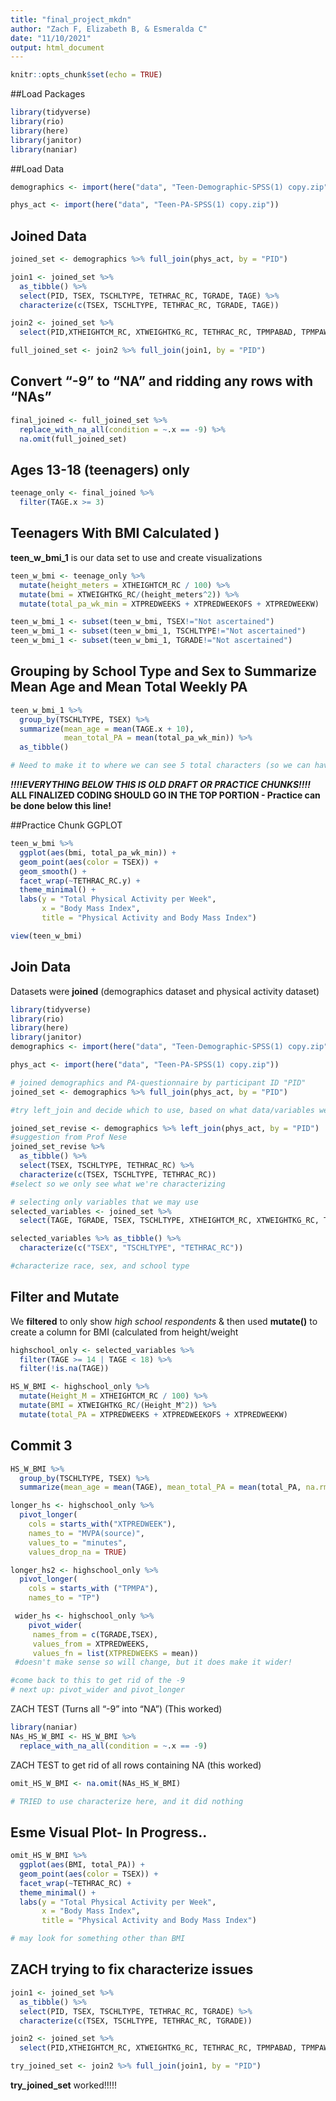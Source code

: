 ```yaml
---
title: "final_project_mkdn"
author: "Zach F, Elizabeth B, & Esmeralda C"
date: "11/10/2021"
output: html_document
---
```


```r
knitr::opts_chunk$set(echo = TRUE)
```

##Load Packages
```r
library(tidyverse)
library(rio)
library(here)
library(janitor)
library(naniar)
```

##Load Data
```r
demographics <- import(here("data", "Teen-Demographic-SPSS(1) copy.zip"))

phys_act <- import(here("data", "Teen-PA-SPSS(1) copy.zip"))

```

## Joined Data
```r
joined_set <- demographics %>% full_join(phys_act, by = "PID")

join1 <- joined_set %>% 
  as_tibble() %>%
  select(PID, TSEX, TSCHLTYPE, TETHRAC_RC, TGRADE, TAGE) %>% 
  characterize(c(TSEX, TSCHLTYPE, TETHRAC_RC, TGRADE, TAGE))

join2 <- joined_set %>% 
  select(PID,XTHEIGHTCM_RC, XTWEIGHTKG_RC, TETHRAC_RC, TPMPABAD, TPMPAWANT, TPMPAUPST, TPMPAIMPT, XTPREDWEEKS, XTPREDWEEKOFS, XTPREDWEEKW, TAGE)

full_joined_set <- join2 %>% full_join(join1, by = "PID")
```

## Convert "-9" to "NA" and ridding any rows with "NAs"
```r
final_joined <- full_joined_set %>% 
  replace_with_na_all(condition = ~.x == -9) %>% 
  na.omit(full_joined_set)
```


## Ages 13-18 (teenagers) only
```r
teenage_only <- final_joined %>% 
  filter(TAGE.x >= 3)
```

## Teenagers With BMI Calculated )
__teen_w_bmi_1__ is our data set to use and create visualizations
```r
teen_w_bmi <- teenage_only %>% 
  mutate(height_meters = XTHEIGHTCM_RC / 100) %>% 
  mutate(bmi = XTWEIGHTKG_RC/(height_meters^2)) %>%
  mutate(total_pa_wk_min = XTPREDWEEKS + XTPREDWEEKOFS + XTPREDWEEKW)

teen_w_bmi_1 <- subset(teen_w_bmi, TSEX!="Not ascertained")
teen_w_bmi_1 <- subset(teen_w_bmi_1, TSCHLTYPE!="Not ascertained")
teen_w_bmi_1 <- subset(teen_w_bmi_1, TGRADE!="Not ascertained")
```


## Grouping by School Type and Sex to Summarize Mean Age and Mean Total Weekly PA
```r
teen_w_bmi_1 %>%
  group_by(TSCHLTYPE, TSEX) %>%
  summarize(mean_age = mean(TAGE.x + 10), 
            mean_total_PA = mean(total_pa_wk_min)) %>% 
  as_tibble()

# Need to make it to where we can see 5 total characters (so we can have two decimal points for the mean_total_PA)
```




*__!!!!EVERYTHING BELOW THIS IS OLD DRAFT OR PRACTICE CHUNKS!!!!__*
__ALL FINALIZED CODING SHOULD GO IN THE TOP PORTION - Practice can be done below this line!__


##Practice Chunk GGPLOT
```r
teen_w_bmi %>% 
  ggplot(aes(bmi, total_pa_wk_min)) +
  geom_point(aes(color = TSEX)) +
  geom_smooth() +
  facet_wrap(~TETHRAC_RC.y) +
  theme_minimal() +
  labs(y = "Total Physical Activity per Week",
       x = "Body Mass Index",
       title = "Physical Activity and Body Mass Index")

view(teen_w_bmi)
```


## Join Data
Datasets were **joined** (demographics dataset and physical activity dataset)
```r
library(tidyverse)
library(rio)
library(here)
library(janitor)
demographics <- import(here("data", "Teen-Demographic-SPSS(1) copy.zip"))

phys_act <- import(here("data", "Teen-PA-SPSS(1) copy.zip"))

# joined demographics and PA-questionnaire by participant ID "PID"
joined_set <- demographics %>% full_join(phys_act, by = "PID")

#try left_join and decide which to use, based on what data/variables we want

joined_set_revise <- demographics %>% left_join(phys_act, by = "PID")
#suggestion from Prof Nese
joined_set_revise %>% 
  as_tibble() %>%
  select(TSEX, TSCHLTYPE, TETHRAC_RC) %>% 
  characterize(c(TSEX, TSCHLTYPE, TETHRAC_RC))
#select so we only see what we're characterizing 

# selecting only variables that we may use
selected_variables <- joined_set %>% 
  select(TAGE, TGRADE, TSEX, TSCHLTYPE, XTHEIGHTCM_RC, XTWEIGHTKG_RC, TETHRAC_RC, TPMPABAD, TPMPAWANT, TPMPAUPST, TPMPAIMPT, XTPREDWEEKS, XTPREDWEEKOFS, XTPREDWEEKW)

selected_variables %>% as_tibble() %>%
  characterize(c("TSEX", "TSCHLTYPE", "TETHRAC_RC"))  

#characterize race, sex, and school type 
```

## Filter and Mutate
We **filtered** to only show _high school respondents_ & then used **mutate()**
to create a column for BMI (calculated from height/weight
```r
highschool_only <- selected_variables %>% 
  filter(TAGE >= 14 | TAGE < 18) %>% 
  filter(!is.na(TAGE))

HS_W_BMI <- highschool_only %>% 
  mutate(Height_M = XTHEIGHTCM_RC / 100) %>% 
  mutate(BMI = XTWEIGHTKG_RC/(Height_M^2)) %>%
  mutate(total_PA = XTPREDWEEKS + XTPREDWEEKOFS + XTPREDWEEKW)
```

## Commit 3
```r
HS_W_BMI %>%
  group_by(TSCHLTYPE, TSEX) %>%
  summarize(mean_age = mean(TAGE), mean_total_PA = mean(total_PA, na.rm= TRUE))

longer_hs <- highschool_only %>% 
  pivot_longer(
    cols = starts_with("XTPREDWEEK"), 
    names_to = "MVPA(source)", 
    values_to = "minutes", 
    values_drop_na = TRUE)

longer_hs2 <- highschool_only %>% 
  pivot_longer(
    cols = starts_with ("TPMPA"), 
    names_to = "TP")

 wider_hs <- highschool_only %>%
    pivot_wider(
     names_from = c(TGRADE,TSEX), 
     values_from = XTPREDWEEKS,
     values_fn = list(XTPREDWEEKS = mean))
 #doesn't make sense so will change, but it does make it wider! 

#come back to this to get rid of the -9
# next up: pivot_wider and pivot_longer
```

ZACH TEST (Turns all "-9" into "NA") (This worked)
```r
library(naniar)
NAs_HS_W_BMI <- HS_W_BMI %>% 
  replace_with_na_all(condition = ~.x == -9)
```

ZACH TEST to get rid of all rows containing NA (this worked)
```r
omit_HS_W_BMI <- na.omit(NAs_HS_W_BMI)

# TRIED to use characterize here, and it did nothing
```
## Esme Visual Plot- In Progress..
```r
omit_HS_W_BMI %>% 
  ggplot(aes(BMI, total_PA)) +
  geom_point(aes(color = TSEX)) +
  facet_wrap(~TETHRAC_RC) +
  theme_minimal() +
  labs(y = "Total Physical Activity per Week",
       x = "Body Mass Index",
       title = "Physical Activity and Body Mass Index")

# may look for something other than BMI
```

## ZACH trying to fix characterize issues
```r
join1 <- joined_set %>% 
  as_tibble() %>%
  select(PID, TSEX, TSCHLTYPE, TETHRAC_RC, TGRADE) %>% 
  characterize(c(TSEX, TSCHLTYPE, TETHRAC_RC, TGRADE))

join2 <- joined_set %>% 
  select(PID,XTHEIGHTCM_RC, XTWEIGHTKG_RC, TETHRAC_RC, TPMPABAD, TPMPAWANT, TPMPAUPST, TPMPAIMPT, XTPREDWEEKS, XTPREDWEEKOFS, XTPREDWEEKW)

try_joined_set <- join2 %>% full_join(join1, by = "PID")
```
**try_joined_set** worked!!!!!

